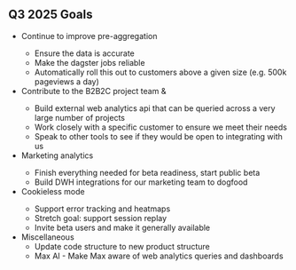 ## Q3 2025 Goals

* Continue to improve pre-aggregation <TeamMember name="Lucas Ricoy" photo />
  * Ensure the data is accurate
  * Make the dagster jobs reliable
  * Automatically roll this out to customers above a given size (e.g. 500k pageviews a day)
* Contribute to the B2B2C project team <TeamMember name="Lucas Ricoy" photo /> & <TeamMember name="Robbie Coomber" photo />
  * Build external web analytics api that can be queried across a very large number of projects
  * Work closely with a specific customer to ensure we meet their needs
  * Speak to other tools to see if they would be open to integrating with us <TeamMember name="Anna Szell" photo />
* Marketing analytics <TeamMember name="Javier Bahamondes" photo />
  * Finish everything needed for beta readiness, start public beta
  * Build DWH integrations for our marketing team to dogfood
* Cookieless mode <TeamMember name="Robbie Coomber" photo />
  * Support error tracking and heatmaps
  * Stretch goal: support session replay
  * Invite beta users and make it generally available
* Miscellaneous
  * Update code structure to new product structure
  * Max AI - Make Max aware of web analytics queries and dashboards

